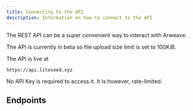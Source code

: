 ```yaml
---
title: Connecting to the API
description: Information on how to connect to the API
---
```


The REST API can be a super convenient way to interact with Arweave.



<Aside type="caution" title="100KiB File Size Limit!">
  The API is currently in beta so file upload size limit is set to 100KiB.
</Aside>

The API is live at
```
https://api.liteseed.xyz
```

No API Key is required to access it. It is however, rate-limited.




## Endpoints

<LinkCard
    title="OpenAPI API Reference"
    description="The Generated Swagger API Reference"
    href="https://api.liteseed.xyz/swagger"
/>
